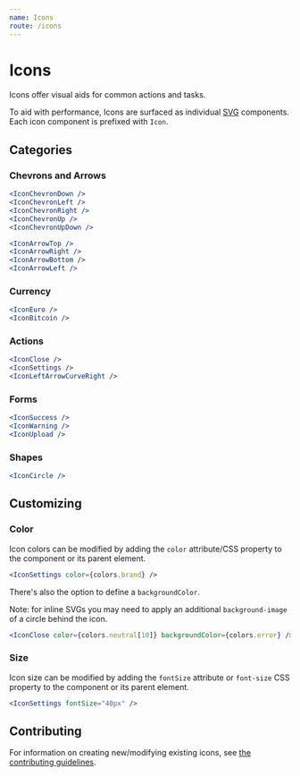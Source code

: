 ```yaml
---
name: Icons
route: /icons
---
```



# Icons

Icons offer visual aids for common actions and tasks.

To aid with performance, Icons are surfaced as individual [SVG](https://developer.mozilla.org/en-US/docs/Web/SVG) components. Each icon component is prefixed with `Icon`.

## Categories

### Chevrons and Arrows

```jsx react-live
<IconChevronDown />
<IconChevronLeft />
<IconChevronRight />
<IconChevronUp />
<IconChevronUpDown />
```

```jsx react-live
<IconArrowTop />
<IconArrowRight />
<IconArrowBottom />
<IconArrowLeft />
```

### Currency

```jsx react-live
<IconEuro />
<IconBitcoin />
```

### Actions

```jsx react-live
<IconClose />
<IconSettings />
<IconLeftArrowCurveRight />
```

### Forms

```jsx react-live
<IconSuccess />
<IconWarning />
<IconUpload />
```

### Shapes

```jsx react-live
<IconCircle />
```

## Customizing

### Color

Icon colors can be modified by adding the `color` attribute/CSS property to the component or its parent element.

```jsx react-live
<IconSettings color={colors.brand} />
```

There's also the option to define a `backgroundColor`.

Note: for inline SVGs you may need to apply an additional `background-image` of
a circle behind the icon.

```jsx react-live
<IconClose color={colors.neutral[10]} backgroundColor={colors.error} />
```

### Size

Icon size can be modified by adding the `fontSize` attribute or `font-size` CSS property to the component or its parent element.

```jsx react-live
<IconSettings fontSize="40px" />
```

## Contributing

For information on creating new/modifying existing icons, see [the contributing guidelines](https://github.com/coingaming/sportsbet-design/blob/develop/CONTRIBUTING.md#maintaining-assets).
